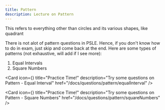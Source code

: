 ```yaml
---
title: Pattern
description: Lecture on Pattern
---
```




<Callout type="info" title="Note">
  This refers to everything other than circles and its various shapes, like
  quadrant
</Callout>

There is not alot of pattern questions in PSLE. Hence, if you don't know how to do in exam, just skip and come back at the end.
Here are some types of patterns (not exhaustive, will add if I see more):

1. Equal Intervals
2. Square Numbers

<Cards>

<Card
  icon={<FileQuestion />}
  title="Practice Time!"
  description="Try some questions on Pattern - Equal Interval"
  href="/docs/questions/pattern/equalInterval"
/>

<Card
  icon={<FileQuestion />}
  title="Practice Time!"
  description="Try some questions on Pattern - Square Numbers"
  href="/docs/questions/pattern/squareNumbers"
/>
</Cards>
